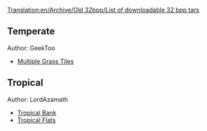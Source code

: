 [[Translation:en/Archive/Old 32bpp/List of downloadable 32 bpp tars]]
== Temperate ==
Author: GeekToo 
* [http://www.tt-forums.net/viewtopic.php?p=625408#p625408 Multiple Grass Tiles]

== Tropical ==
Author: LordAzamath

* [http://www.tt-forums.net/viewtopic.php?p=612554#p612554 Tropical Bank]
* [http://www.tt-forums.net/viewtopic.php?p=626531#p626531 Tropical Flats]
